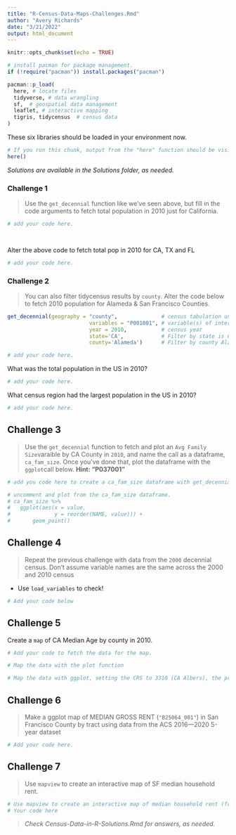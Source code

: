 ```yaml
---
title: "R-Census-Data-Maps-Challenges.Rmd"
author: "Avery Richards"
date: "3/21/2022"
output: html_document
---
```


```r
knitr::opts_chunk$set(echo = TRUE)
```

```r

# install pacman for package management.
if (!require("pacman")) install.packages("pacman")

pacman::p_load(
  here, # locate files 
  tidyverse, # data wrangling
  sf,  # geospatial data management
  leaflet, # interactive mapping
  tigris, tidycensus  # census data 
)

```

These six libraries should be loaded in your environment now. 

```r

# If you run this chunk, output from the "here" function should be visible below. This is your local directory path. We can use this to import files later on. 
here()

```

*Solutions are available in the Solutions folder, as needed.* 

### Challenge 1

> Use the `get_decennial` function like we've seen above, but fill in the code arguments to fetch total population in 2010 just for California. 

```r

# add your code here. 

        
```

Alter the above code to fetch total pop in 2010 for CA, TX and FL
```r

# add your code here. 

```


### Challenge 2

> You can also filter tidycensus results by `county`. Alter the code below to fetch 2010 population for Alameda & San Francisco Counties.


```r

get_decennial(geography = "county",              # census tabulation unit
                          variables = "P001001", # variable(s) of interest
                          year = 2010,           # census year
                          state='CA',            # Filter by state is CA
                          county='Alameda')      # Filter by county Alameda
```



```r

# add your code here. 

```

What was the total population in the US in 2010?
```r

# add your code here. 

```

What census region had the largest population in the US in 2010?
```r

# add your code here. 

```

## Challenge 3

> Use the `get_decennial` function to fetch and plot an `Avg Family Size`varaible by CA County in `2010`, and name the call as a dataframe, `ca_fam_size`. Once you've done that, plot the dataframe with the `ggplot`call below. __Hint: "P037001"__ 

```r

# add you code here to create a ca_fam_size dataframe with get_decennial.

```



```r

# uncomment and plot from the ca_fam_size dataframe.
# ca_fam_size %>%
#   ggplot(aes(x = value, 
#              y = reorder(NAME, value))) + 
#       geom_point()

```

## Challenge 4

> Repeat the previous challenge with data from the `2000` decennial census. Don't assume variable names are the same across the 2000 and 2010 census

- Use `load_variables` to check!


```r
# Add your code below


```


## Challenge 5

Create a `map` of CA Median Age by county in 2010. 

```r

# Add your code to fetch the data for the map. 

```


```r

# Map the data with the plot function


```


```r

# Map the data with ggplot, setting the CRS to 3310 (CA Albers), the preferred default CRS for statewide maps of CA.

```


## Challenge 6

> Make a ggplot map of MEDIAN GROSS RENT (`"B25064_001"`) in San Francisco County by tract
using data from the ACS 2016—2020 5-year dataset 


```r

# Add your code here.

```

## Challenge 7

>Use `mapview` to create an interactive map of SF median household rent.

```r

# Use mapview to create an interactive map of median household rent (from challenge 6).
# Your code here

```

> *Check Census-Data-in-R-Solutions.Rmd for answers, as needed.* 
